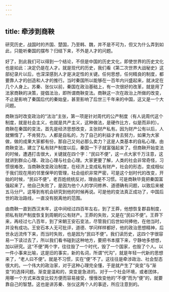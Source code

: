 ```yaml
---
---
---
```

title: 牵涉到商鞅
---




研究历史，战国时的齐国、楚国，乃至韩、魏，并不是不可为，但又为什么弄到如此，只能听秦国的摆布？归结下来，不外是人才的问题。

好了，到此我们可以得到一个结论，不但是中国的历史文化，即使世界的历史文化也是如此：决定仍是在人才。就是现代的历史，我们看《第二次世界大战秘史》这部纪录片以后，也深深感到人才是决定性的关键。任何思想，任何精良的制度，都要靠人才的创造和人才的推行。当时秦国所以能够在一百年内兴盛起来，就决定在几个人身上。苏秦、张仪以前，秦国在政治基础上，有一次很好的改革，就是用了法家商鞅的决策，提倡法治，即所谓商鞅变法。商鞅这一次在政治上所做的改变，不止是影响了秦国后代的秦始皇，甚至影响了后世三千年来的中国，这又是一个大问题。

商鞅当时改变政治的“法治”主张，第一项是针对周代的公产制度（有人说周代这个制度，就是社会主义，也就是共产主义，这种做法，是硬作比方，似是而非的）。商鞅在秦国的变法，首先是经济思想改变，主张财产私有。因为财产公有以后，人就懒惰了，不肯努力。人都是自私的，为了自己的利益才肯去努力，如果为大家做，做的成果大家都有份，那自己又何必那么卖力？这是人类基本的自私心理。由商鞅变法，建立了私有财产制度以后，秦国一下子就富强起来了。但商鞅开始变法的时候，遭遇打击很大，关键就在四个字：“民曰不便”，这一点大家千万注意，这就讲到群众心理、政治心理与社会心理。大家更要了解，人类的社会非常奇怪，习惯很难改，当商鞅改变政治制度，在经济上变成私有财产，社会的形态，变成相似于我们现在用的邻里保甲的管理，社会组织非常严密，可是这个划时代的改变，开始的时候，“民曰不便”，老百姓统统反对，理由是不习惯。可是商鞅毕竟把秦国富强起来了。他自己失败了，是因为他个人的学问修养、道德确有问题，以致后来被五马分尸。这等到有机会研究到他的时候再说。可是他的变法真正成功了，中国后世的政治路线，一直没有脱离他的范围。

由商鞅一直到西汉末年，这中间经过四百年左右，到了王莽，他想恢复郡县制度，把私有财产制度恢复到周朝的公有财产。王莽的失败，又是在“民曰不便”。王莽下来，再经过七八百年，到了宋朝王安石变法，尽管我们后世如何捧他，在他当时，并没有成功。王安石本人无可批评，道德、学问样样都好，他的政治思想精神，后世永远流传下来，而当时失败，也是因为“民曰不便”。我们读历史，这四个字很容易一下读过去了，所以我们看书碰到这种地方，要把书本摆下来，宁静地多想想，加以研究。这“不便”两个字，往往毁了一个时代，毁了一个国家，也毁了个人。以一件小事来比喻，这是旧的事实，新的名词，所谓“代沟”，就是年轻一代新的思想来了，“老人曰不便”。就是不习惯，实在“便”不了。这往往是牵涉政治、社会型态很大的。一个伟大的政治家，对于这种心理完全懂，于是就产生了“突变”与“渐变”的选择问题。渐变是温和的，突变是急进的。对于一个社会环境，或者团体，用哪一个方式来改变比较方便而容易接受，慢慢改变他的“不便”而为“便”的，就要靠自己的智慧。这也是讲苏秦、张仪这两个人的事迹，所应注意到的。
